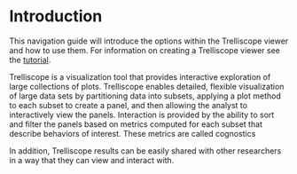 

# Introduction  

This navigation guide will introduce the options within the Trelliscope viewer and how to use them.  For information on creating a Trelliscope viewer see the [tutorial](http://tessera.io/docs-trelliscope/#introduction). 

Trelliscope is a visualization tool that provides interactive exploration of large collections of plots. Trelliscope enables detailed, flexible visualization of large data sets by partitioning data into subsets, applying a plot method to each subset to create a panel, and then allowing the analyst to interactively view the panels. Interaction is provided by the ability to sort and filter the panels based on metrics computed for each subset that describe behaviors of interest. These metrics are called cognostics

In addition, Trelliscope results can be easily shared with other researchers in a way that they can view and interact with.

